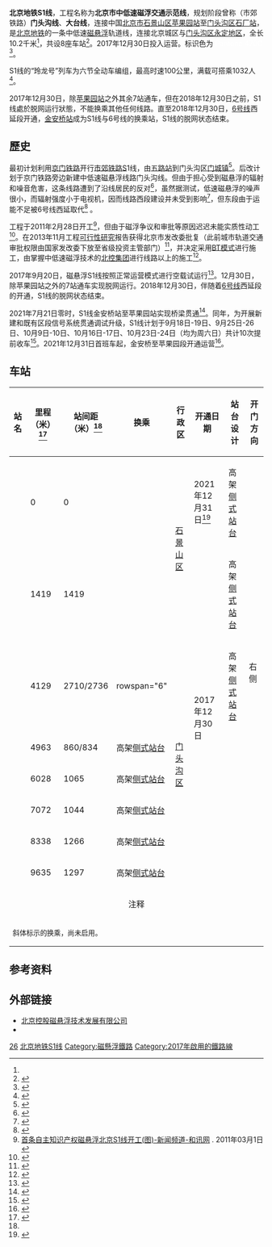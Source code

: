 {{noteTA
|G1=Railway
|G2=Unit}}
{{Not|北京市郊铁路S1线}}
{{Infobox rail system-route
| name        = 北京地铁S1线
| code_name   = M26线
| native_name = （北京市中低速磁浮交通示范线）
| other_name  = 门头沟线、大台线
| color       = {{北京地铁颜色|S1}}
| logo        = S1 Line icon.svg
| logo_width  = 75px
| image       = [[File:S1_006_leaving_Shichang_(20171113115051).jpg|275px]]<br/>S1 006号列车驶出[[石厂站|石厂站]]<br/><small>（2017年11月）</small><br/>[[File:S1_002_arriving_Qiaohuying.jpg|275px]]<br/>S1 002号列车驶入[[桥户营站|桥户营站]]<br/><small>（2018年12月）</small>
| locale      = {{CHN}}[[北京市|北京市]][[石景山区|石景山区]]、[[门头沟区|门头沟区]]
| type        = [[地铁|地铁]]、[[磁悬浮列车|磁悬浮]]
| system      = [[北京地铁|北京地铁]]
| status      = 运营中
| start       = {{站|石厂}}
| end         = {{站|苹果园}}
| routes      = 
| character   = 地下、高架
| linelength  = {{convert|10.2|km|mi|abbr=on}}
| tracklength =
| speed       = 100 km/h
| tracks      = 2条
| stations    = 8座
| gauge       = 
| minradius   = 
| maxgrade    = 
| elevation   = 
| electrification = DC 1500V 两侧接触轨供电
| block_signal = 
| signalling  = 
| depot       = [[石门营车辆段|石门营车辆段]]
| stock       = 
| fleet_size  = 
| open        = {{Start date and age|2017|12|30}}
| lastextension = {{Start date and age|2021|12|31}}
| close       = 
| daily_ridership   = 
| owner       = [[北京市基础设施投资有限公司|北京市基础设施投资有限公司]]
| operator    = [[北京市地铁运营有限公司|北京市地铁运营有限公司]]二分公司
| website     =
| map         = {{北京地铁S1线RDT}}
| map_state   = collapsed
}}
'''北京地铁S1线'''，工程名称为'''北京市中低速磁浮交通示范线'''，规划阶段曾称（市郊铁路）'''门头沟线'''、'''大台线'''，连接中国[[北京市|北京市]][[石景山区|石景山区]][[苹果园站|苹果园站]]至[[门头沟区|门头沟区]][[石厂站|石厂站]]，是[[北京地铁|北京地铁]]的一条中低速[[磁悬浮列车|磁悬浮]]轨道线，连接北京城区与[[门头沟区|门头沟区]][[永定地区|永定地区]]，全长10.2千米<ref name=people201709 />，共设8座车站<ref>{{cite web |url=http://home.rails.com.cn/mj.asp?ID=1693&AClassId=1&ANClassID=4 |archiveurl=https://web.archive.org/web/20100615050756/http://home.rails.com.cn/mj.asp?ID=1693&AClassId=1&ANClassID=4 |archivedate=2010-06-15 |title=北京市轨道交通门头沟线（S1线）工程环境影响评价 公众参与第一次公示 |accessdate=2010-12-25 |deadurl=yes }}</ref>。2017年12月30日投入运营。标识色为<span style="background-color:{{北京地铁颜色|S1}}"><font color=white> Pantone 470C </font></span><ref>{{cite web|url=http://jtw.beijing.gov.cn/xxgk/flfg/jthy/201912/P020191231388220998778.pdf|date=2016-04-01|title=公共交通客运标志 第2部分：城市轨道交通|archive-url=https://web.archive.org/web/20210809123249/http://jtw.beijing.gov.cn/xxgk/flfg/jthy/201912/P020191231388220998778.pdf|archive-date=2021-08-09|access-date=2021-08-09}}</ref>。

S1线的“玲龙号”列车为六节全动车编组，最高时速100公里，满载可搭乘1032人<ref>{{cite web|title=北京首条磁浮将开通 一条线路为何耗时18年|url=http://news.sina.com.cn/c/nd/2017-11-20/doc-ifynwxum6923202.shtml|accessdate=2019-02-06|dead-url=no|author1=解放日报|website=新浪网|archive-date=2019-02-07|archive-url=https://web.archive.org/web/20190207015658/http://news.sina.com.cn/c/nd/2017-11-20/doc-ifynwxum6923202.shtml}}</ref>。

2017年12月30日，除[[苹果园站|苹果园站]]之外其余7站通车，但在2018年12月30日之前，S1线處於脱网运行狀態，不能换乘其他任何线路。直至2018年12月30日，[[北京地铁6号线|6号线]]西延段开通，[[金安桥站|金安桥站]]成为S1线与6号线的换乘站，S1线的脱网状态结束。

==歷史==
最初计划利用[[京门铁路|京门铁路]]开行[[市郊铁路|市郊铁路]]S1线，由[[五路站|五路站]]到门头沟区[[门城镇|门城镇]]<ref>{{cite web | url=http://business.sohu.com/20071206/n253843380.shtml | title=北京市规划建6条市郊铁路 速度比地铁快一倍(图) | publisher=[[搜狐|搜狐]]财经 | date=2007-12-06 | accessdate=2017-09-18 | archive-date=2016-04-15 | archive-url=https://web.archive.org/web/20160415085758/http://business.sohu.com/20071206/n253843380.shtml | dead-url=no }}</ref>。后改计划于京门铁路旁边新建中低速磁悬浮线路门头沟线。但由于担心受到磁悬浮的辐射和噪音危害，这条线路遭到了沿线居民的反对<ref>{{cite web|url=http://news.qq.com/a/20100524/000074.htm|title=北京上马磁悬浮引环评争议 沿线小区联名反对|date=2010-05-24|accessdate=2010-12-25|archive-date=2010-05-27|archive-url=https://web.archive.org/web/20100527075212/http://news.qq.com/a/20100524/000074.htm|dead-url=no}}</ref>，虽然据测试，低速磁悬浮的噪声很小，而辐射强度小于电视机，因而线路西段建设并未受到影响<ref>{{cite web|url=http://tech.qq.com/a/20100514/000096.htm|title=线磁浮列车辐射小于电视机 悬浮空中8毫米|date=2010-05-14|accessdate=2010-12-25|archive-date=2015-06-10|archive-url=https://web.archive.org/web/20150610210246/http://tech.qq.com/a/20100514/000096.htm|dead-url=no}}</ref>，但东段由于运能不足被6号线西延取代<ref>{{cite web|url=http://news.sina.com.cn/c/2011-04-03/134022233240.shtml|title=北京地铁6号线西延段放弃采用磁悬浮形式|date=2011-04-03|accessdate=2011-04-09|archive-date=2012-08-13|archive-url=https://web.archive.org/web/20120813041328/http://news.sina.com.cn/c/2011-04-03/134022233240.shtml|dead-url=no}}</ref> 。

工程于2011年2月28日开工<ref>[http://news.hexun.com/2011-03-01/127624279.html 首条自主知识产权磁悬浮北京S1线开工(图)-新闻频道-和讯网] {{Wayback|url=http://news.hexun.com/2011-03-01/127624279.html |date=20131212112425 }}. 2011年03月1日</ref>，但由于磁浮争议和审批等原因迟迟未能实质性动工<ref>{{cite news|url=http://news.ifeng.com/mainland/special/beijinglianghui/content-3/detail_2013_01/27/21636747_0.shtml|title=北京S1线送审磁悬浮方案未变 前期拆迁工作完成|date=2013-01-27|accessdate=2013-12-06|author=陈琳|work=北京晨报|archive-date=2013-12-11|archive-url=https://web.archive.org/web/20131211185119/http://news.ifeng.com/mainland/special/beijinglianghui/content-3/detail_2013_01/27/21636747_0.shtml|dead-url=no}}</ref>。在2013年11月工程[[可行性研究|可行性研究]]报告获得北京市发改委批复（此前城市轨道交通审批权限由国家发改委下放至省级投资主管部门）<ref>{{cite news|url=http://www.bii.com.cn/705-1781-4733.aspx|title=《中低速磁浮交通示范线（S1线）可研报告》获批|date=2013-11-27|accessdate=2013-12-06|publisher=北京市基础设施投资有限公司|archive-date=2013-12-11|archive-url=https://web.archive.org/web/20131211223107/http://www.bii.com.cn/705-1781-4733.aspx|dead-url=no}}</ref>，并决定采用[[BT模式|BT模式]]进行施工，由掌握中低速磁浮技术的[[北控集团|北控集团]]进行线路以上的施工<ref>{{cite web|title=S1线项目正式转入准备建设阶段|url=http://www.bjmtgnews.com/detail.asp?id=9059|author=郭其瑞|date=2013-11-20|accessdate=2013-12-06|publisher=门头沟新闻网|archive-url=https://web.archive.org/web/20131211223824/http://www.bjmtgnews.com/detail.asp?id=9059|archive-date=2013-12-11|dead-url=yes}}</ref>。

2017年9月20日，磁悬浮S1线按照正常运营模式进行空载试运行<ref name=people201709>{{cite web|title=北京市首条磁悬浮S1线开始空载试运行|url=http://pic.people.com.cn/n1/2017/0922/c1016-29552080.html|date=2017-09-20|accessdate=2017-09-20|publisher=人民网|archive-date=2017-09-22|archive-url=https://web.archive.org/web/20170922100808/http://pic.people.com.cn/n1/2017/0922/c1016-29552080.html|dead-url=no}}</ref>。12月30日，除苹果园站之外的7站通车实现脱网运行。2018年12月30日，伴随着[[北京地铁6号线|6号线]]西延段的开通，S1线的脱网状态结束。

2021年7月21日零时，S1线金安桥站至苹果园站实现桥梁贯通<ref>{{cite news|url=https://news.bjd.com.cn/2021/07/20/132616t100.html|title=7月21日零时S1线将全线贯通，今年底通车试运行|publisher=北京日报客户端|date=2021-07-20|accessdate=2021-07-20|archive-date=2021-07-20|archive-url=https://web.archive.org/web/20210720094734/https://news.bjd.com.cn/2021/07/20/132616t100.html}}</ref>。同年，为开展新建和既有区段信号系统贯通调试升级，S1线计划于9月18日-19日、9月25日-26日、10月9日-10日、10月16日-17日、10月23日-24日（均为周六日）共计10次提前收车<ref>{{cite news|url=http://news.sina.com.cn/s/2021-09-14/doc-iktzqtyt5953240.shtml|title=北京四条轨道线9-10月这几天将提前结束运营|publisher=北京日报客户端|date=2021-09-14|accessdate=2021-09-14|archive-date=2022-04-16|archive-url=https://web.archive.org/web/20220416025055/http://news.sina.com.cn/s/2021-09-14/doc-iktzqtyt5953240.shtml}}</ref>。2021年12月31日首班车起，金安桥至苹果园段开通运营<ref>{{cite news|url=https://ie.bjd.com.cn/a/202112/31/AP61cdeb44e4b0b9f572bcac5d.html|title=官宣！北京9段新地铁今天开通！线路图、新站抢先看|publisher=北京日报客户端|date=2021-12-31|accessdate=2021-12-31|archive-date=2021-12-30|archive-url=https://web.archive.org/web/20211230221900/https://ie.bjd.com.cn/a/202112/31/AP61cdeb44e4b0b9f572bcac5d.html}}</ref>。

== 车站 ==
{| class="wikitable"
|-
!站名
!里程<br>（米）<ref name="bjmtrs1">{{cite web|url=http://www.mtr.bj.cn/service/line/distable/line-s1.html|title=S1线路网车站站间距信息|date=2022-02-18|access-date=2020-04-29|archive-date=2020-05-08|archive-url=https://web.archive.org/web/20200508082301/http://www.mtr.bj.cn/service/line/distable/line-s1.html}}</ref>
!站间距<br>（米）<ref name=bjmtrs1 />
!换乘{{ref label|1|1}}
!行政区
!开通日期
!站台设计
!开门方向
|-style="border-top:3px solid {{北京地铁颜色|S1}};"
|{{站|苹果园}}
|0
|0
|''{{北京地铁线路名|1|S}}''<br>{{北京地铁线路名|6|S}}
|rowspan="2"|[[石景山区|石景山区]]
|2021年12月31日<ref>{{cite web|url=http://bj.people.com.cn/n2/2020/1228/c82840-34498866.html|title=跨阜石路节点取得突破进展 地铁S1线明年底全线通车|date=2020-12-28|accessdate=2020-12-29|archive-date=2020-12-29|archive-url=https://web.archive.org/web/20201229052919/http://bj.people.com.cn/n2/2020/1228/c82840-34498866.html}}</ref>
|高架[[侧式站台|侧式站台]]
|rowspan="8"|右侧
|-
|{{站|金安桥}}
|1419
|1419
|{{北京地铁线路名|6|S}}<br>{{北京地铁线路名|11|S}}
|rowspan="7"|2017年12月30日
|高架[[侧式站台|侧式站台]]
|-
|{{站|四道桥}}
|4129
|2710/2736
|rowspan="6"{{N/A}}
|rowspan="6"|[[门头沟区|门头沟区]]
|高架[[侧式站台|侧式站台]]
|-
|{{站|桥户营}}
|4963
|860/834
|高架[[侧式站台|侧式站台]]
|-
|{{站|上岸}}
|6028
|1065
|高架[[侧式站台|侧式站台]]
|-
|{{站|栗园庄}}
|7072
|1044
|高架[[侧式站台|侧式站台]]
|-
|{{站|小园}}
|8338
|1266
|高架[[侧式站台|侧式站台]]
|-
|{{站|石厂}}
|9635
|1297
|高架[[侧式站台|侧式站台]]
|-
!colspan="11" align="center"|注释
|-
|colspan="11" width="650" style="font-size:85%;"|{{note label|1|1}}斜体标示的换乘，尚未启用。
|}

== 参考资料 ==
{{reflist}}

== 外部链接 ==
*[https://web.archive.org/web/20140517205344/http://maglev.cn/ 北京控股磁悬浮技术发展有限公司]
*{{Osmrelation|8008813}}

{{北京地铁S1线}}
{{北京轨道交通}}
{{北京地铁}}

[[Category:北京地铁路线|26]]
[[Category:北京地铁S1线|]]
[[Category:磁懸浮鐵路|Category:磁懸浮鐵路]]
[[Category:2017年啟用的鐵路線|Category:2017年啟用的鐵路線]]